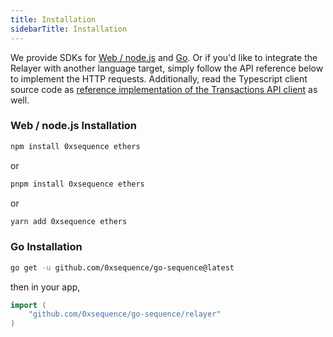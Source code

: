 ---
title: Installation
sidebarTitle: Installation
---


We provide SDKs for [Web / node.js](https://github.com/0xsequence/sequence.js) and [Go](https://github.com/0xsequence/go-sequence).
Or if you'd like to integrate the Relayer with another language target, simply follow the API reference below
to implement the HTTP requests. Additionally, read the Typescript client source code as [reference
implementation of the Transactions API client](https://github.com/0xsequence/sequence.js/blob/master/packages/services/relayer/src/rpc-relayer/relayer.gen.ts) as well.

### Web / node.js Installation

```sh
npm install 0xsequence ethers
```

or

```sh
pnpm install 0xsequence ethers
```

or

```sh
yarn add 0xsequence ethers
```

### Go Installation

```bash Terminal
go get -u github.com/0xsequence/go-sequence@latest
```

then in your app,

```go Go
import (
	"github.com/0xsequence/go-sequence/relayer"
)
```